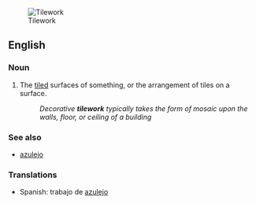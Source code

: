 [[Image:Azulejos Parque Eduardo VII-2.jpg|thumb|Tilework]]
==English==

===Noun===
{{wikipedia}}
{{en-noun|-}}

# The [[tile]]d surfaces of something, or the arrangement of tiles on a surface.
#: ''Decorative '''tilework''' typically takes the form of mosaic upon the walls, floor, or ceiling of a building''

===See also===
* [[azulejo]]

===Translations===
{{rfc-level|Translations at L3+}}
{{trans-top|The tiled surfaces of something, or the arrangement of tiles on a surface}}
{{trans-mid}}
*Spanish: trabajo de [[azulejo]]
{{trans-bottom}}